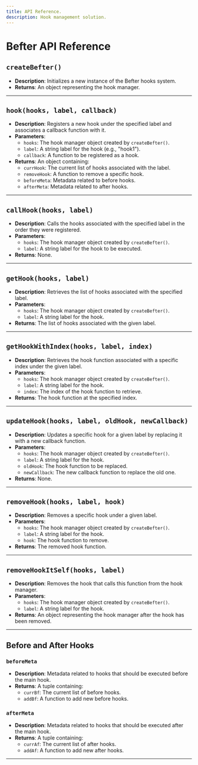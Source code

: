 ```yaml
---
title: API Reference.
description: Hook management solution.
---
```

# Befter API Reference

## `createBefter()`

- **Description**: Initializes a new instance of the Befter hooks system.
- **Returns**: An object representing the hook manager.

---

## `hook(hooks, label, callback)`

- **Description**: Registers a new hook under the specified label and associates a callback function with it.
- **Parameters**:
  - `hooks`: The hook manager object created by `createBefter()`.
  - `label`: A string label for the hook (e.g., "hook1").
  - `callback`: A function to be registered as a hook.
- **Returns**: An object containing:
  - `currHook`: The current list of hooks associated with the label.
  - `removeHook`: A function to remove a specific hook.
  - `beforeMeta`: Metadata related to before hooks.
  - `afterMeta`: Metadata related to after hooks.

---

## `callHook(hooks, label)`

- **Description**: Calls the hooks associated with the specified label in the order they were registered.
- **Parameters**:
  - `hooks`: The hook manager object created by `createBefter()`.
  - `label`: A string label for the hook to be executed.
- **Returns**: None.

---

## `getHook(hooks, label)`

- **Description**: Retrieves the list of hooks associated with the specified label.
- **Parameters**:
  - `hooks`: The hook manager object created by `createBefter()`.
  - `label`: A string label for the hook.
- **Returns**: The list of hooks associated with the given label.

---

## `getHookWithIndex(hooks, label, index)`

- **Description**: Retrieves the hook function associated with a specific index under the given label.
- **Parameters**:
  - `hooks`: The hook manager object created by `createBefter()`.
  - `label`: A string label for the hook.
  - `index`: The index of the hook function to retrieve.
- **Returns**: The hook function at the specified index.

---

## `updateHook(hooks, label, oldHook, newCallback)`

- **Description**: Updates a specific hook for a given label by replacing it with a new callback function.
- **Parameters**:
  - `hooks`: The hook manager object created by `createBefter()`.
  - `label`: A string label for the hook.
  - `oldHook`: The hook function to be replaced.
  - `newCallback`: The new callback function to replace the old one.
- **Returns**: None.

---

## `removeHook(hooks, label, hook)`

- **Description**: Removes a specific hook under a given label.
- **Parameters**:
  - `hooks`: The hook manager object created by `createBefter()`.
  - `label`: A string label for the hook.
  - `hook`: The hook function to remove.
- **Returns**: The removed hook function.

---

## `removeHookItSelf(hooks, label)`

- **Description**: Removes the hook that calls this function from the hook manager.
- **Parameters**:
  - `hooks`: The hook manager object created by `createBefter()`.
  - `label`: A string label for the hook.
- **Returns**: An object representing the hook manager after the hook has been removed.

---

## Before and After Hooks

### `beforeMeta`

- **Description**: Metadata related to hooks that should be executed before the main hook.
- **Returns**: A tuple containing:
  - `currBf`: The current list of before hooks.
  - `addBf`: A function to add new before hooks.

### `afterMeta`

- **Description**: Metadata related to hooks that should be executed after the main hook.
- **Returns**: A tuple containing:
  - `currAf`: The current list of after hooks.
  - `addAf`: A function to add new after hooks.

---
